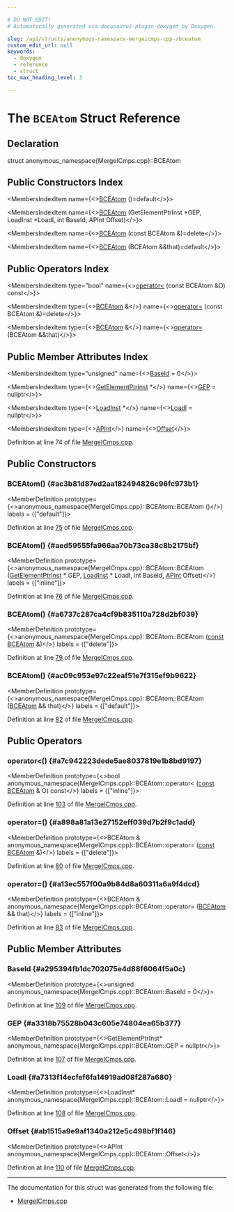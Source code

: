 ```yaml
---

# DO NOT EDIT!
# Automatically generated via docusaurus-plugin-doxygen by Doxygen.

slug: /api/structs/anonymous-namespace-mergeicmps-cpp-/bceatom
custom_edit_url: null
keywords:
  - doxygen
  - reference
  - struct
toc_max_heading_level: 3

---
```





# The `BCEAtom` Struct Reference

<DoxygenPage pluginConfig={pluginConfig}>



## Declaration

<CodeBlock>struct anonymous_namespace{MergeICmps.cpp}::BCEAtom</CodeBlock>

## Public Constructors Index

<MembersIndex>

<MembersIndexItem
  name={<><a href="#ac3b81d87ed2aa182494826c96fc973b1">BCEAtom</a> ()=default</>}>
</MembersIndexItem>

<MembersIndexItem
  name={<><a href="#aed59555fa966aa70b73ca38c8b2175bf">BCEAtom</a> (GetElementPtrInst &#42;GEP, LoadInst &#42;LoadI, int BaseId, APInt Offset)</>}>
</MembersIndexItem>

<MembersIndexItem
  name={<><a href="#a6737c287ca4cf9b835110a728d2bf039">BCEAtom</a> (const BCEAtom &amp;)=delete</>}>
</MembersIndexItem>

<MembersIndexItem
  name={<><a href="#ac09c953e97c22eaf51e7f315ef9b9622">BCEAtom</a> (BCEAtom &amp;&amp;that)=default</>}>
</MembersIndexItem>

</MembersIndex>

## Public Operators Index

<MembersIndex>

<MembersIndexItem
  type="bool"
  name={<><a href="#a7c942223dede5ae8037819e1b8bd9197">operator&lt;</a> (const BCEAtom &amp;O) const</>}>
</MembersIndexItem>

<MembersIndexItem
  type={<><a href="/docs/api/structs/anonymous-namespace-mergeicmps-cpp-/bceatom">BCEAtom</a> &amp;</>}
  name={<><a href="#a898a81a13e27152eff039d7b2f9c1add">operator=</a> (const BCEAtom &amp;)=delete</>}>
</MembersIndexItem>

<MembersIndexItem
  type={<><a href="/docs/api/structs/anonymous-namespace-mergeicmps-cpp-/bceatom">BCEAtom</a> &amp;</>}
  name={<><a href="#a13ec557f00a9b84d8a60311a6a9f4dcd">operator=</a> (BCEAtom &amp;&amp;that)</>}>
</MembersIndexItem>

</MembersIndex>

## Public Member Attributes Index

<MembersIndex>

<MembersIndexItem
  type="unsigned"
  name={<><a href="#a295394fb1dc702075e4d88f6064f5a0c">BaseId</a> = 0</>}>
</MembersIndexItem>

<MembersIndexItem
  type={<><a href="/docs/api/classes/llvm/getelementptrinst">GetElementPtrInst</a> &#42;</>}
  name={<><a href="#a3318b75528b043c605e74804ea65b377">GEP</a> = nullptr</>}>
</MembersIndexItem>

<MembersIndexItem
  type={<><a href="/docs/api/classes/llvm/loadinst">LoadInst</a> &#42;</>}
  name={<><a href="#a7313f14ecfef6fa14919ad08f287a680">LoadI</a> = nullptr</>}>
</MembersIndexItem>

<MembersIndexItem
  type={<><a href="/docs/api/classes/llvm/apint">APInt</a></>}
  name={<><a href="#ab1515a9e9af1340a212e5c498bf1f146">Offset</a></>}>
</MembersIndexItem>

</MembersIndex>


Definition at line 74 of file <a href="/docs/api/files/lib/lib/transforms/lib/transforms/scalar/mergeicmps-cpp">MergeICmps.cpp</a>.

<SectionDefinition>

## Public Constructors

### BCEAtom() {#ac3b81d87ed2aa182494826c96fc973b1}

<MemberDefinition
  prototype={<>anonymous&#95;namespace&#123;MergeICmps.cpp&#125;::BCEAtom::BCEAtom ()</>}
  labels = {["default"]}>

Definition at line <a href="/docs/api/files/lib/lib/transforms/lib/transforms/scalar/mergeicmps-cpp/#l00075">75</a> of file <a href="/docs/api/files/lib/lib/transforms/lib/transforms/scalar/mergeicmps-cpp">MergeICmps.cpp</a>.
</MemberDefinition>

### BCEAtom() {#aed59555fa966aa70b73ca38c8b2175bf}

<MemberDefinition
  prototype={<>anonymous&#95;namespace&#123;MergeICmps.cpp&#125;::BCEAtom::BCEAtom (<a href="/docs/api/classes/llvm/getelementptrinst">GetElementPtrInst</a> &#42; GEP, <a href="/docs/api/classes/llvm/loadinst">LoadInst</a> &#42; LoadI, int BaseId, <a href="/docs/api/classes/llvm/apint">APInt</a> Offset)</>}
  labels = {["inline"]}>

Definition at line <a href="/docs/api/files/lib/lib/transforms/lib/transforms/scalar/mergeicmps-cpp/#l00076">76</a> of file <a href="/docs/api/files/lib/lib/transforms/lib/transforms/scalar/mergeicmps-cpp">MergeICmps.cpp</a>.
</MemberDefinition>

### BCEAtom() {#a6737c287ca4cf9b835110a728d2bf039}

<MemberDefinition
  prototype={<>anonymous&#95;namespace&#123;MergeICmps.cpp&#125;::BCEAtom::BCEAtom (<a href="/docs/api/files/lib/lib/target/lib/target/aarch64/aarch64promoteconstant-cpp/#a90f8350fecae261c25be85d38b451bff">const</a> <a href="/docs/api/structs/anonymous-namespace-mergeicmps-cpp-/bceatom">BCEAtom</a> &amp;)</>}
  labels = {["delete"]}>

Definition at line <a href="/docs/api/files/lib/lib/transforms/lib/transforms/scalar/mergeicmps-cpp/#l00079">79</a> of file <a href="/docs/api/files/lib/lib/transforms/lib/transforms/scalar/mergeicmps-cpp">MergeICmps.cpp</a>.
</MemberDefinition>

### BCEAtom() {#ac09c953e97c22eaf51e7f315ef9b9622}

<MemberDefinition
  prototype={<>anonymous&#95;namespace&#123;MergeICmps.cpp&#125;::BCEAtom::BCEAtom (<a href="/docs/api/structs/anonymous-namespace-mergeicmps-cpp-/bceatom">BCEAtom</a> &amp;&amp; that)</>}
  labels = {["default"]}>

Definition at line <a href="/docs/api/files/lib/lib/transforms/lib/transforms/scalar/mergeicmps-cpp/#l00082">82</a> of file <a href="/docs/api/files/lib/lib/transforms/lib/transforms/scalar/mergeicmps-cpp">MergeICmps.cpp</a>.
</MemberDefinition>

</SectionDefinition>

<SectionDefinition>

## Public Operators

### operator&lt;() {#a7c942223dede5ae8037819e1b8bd9197}

<MemberDefinition
  prototype={<>bool anonymous&#95;namespace&#123;MergeICmps.cpp&#125;::BCEAtom::operator&lt; (<a href="/docs/api/files/lib/lib/target/lib/target/aarch64/aarch64promoteconstant-cpp/#a90f8350fecae261c25be85d38b451bff">const</a> <a href="/docs/api/structs/anonymous-namespace-mergeicmps-cpp-/bceatom">BCEAtom</a> &amp; O) const</>}
  labels = {["inline"]}>

Definition at line <a href="/docs/api/files/lib/lib/transforms/lib/transforms/scalar/mergeicmps-cpp/#l00103">103</a> of file <a href="/docs/api/files/lib/lib/transforms/lib/transforms/scalar/mergeicmps-cpp">MergeICmps.cpp</a>.
</MemberDefinition>

### operator=() {#a898a81a13e27152eff039d7b2f9c1add}

<MemberDefinition
  prototype={<>BCEAtom &amp; anonymous&#95;namespace&#123;MergeICmps.cpp&#125;::BCEAtom::operator= (<a href="/docs/api/files/lib/lib/target/lib/target/aarch64/aarch64promoteconstant-cpp/#a90f8350fecae261c25be85d38b451bff">const</a> <a href="/docs/api/structs/anonymous-namespace-mergeicmps-cpp-/bceatom">BCEAtom</a> &amp;)</>}
  labels = {["delete"]}>

Definition at line <a href="/docs/api/files/lib/lib/transforms/lib/transforms/scalar/mergeicmps-cpp/#l00080">80</a> of file <a href="/docs/api/files/lib/lib/transforms/lib/transforms/scalar/mergeicmps-cpp">MergeICmps.cpp</a>.
</MemberDefinition>

### operator=() {#a13ec557f00a9b84d8a60311a6a9f4dcd}

<MemberDefinition
  prototype={<>BCEAtom &amp; anonymous&#95;namespace&#123;MergeICmps.cpp&#125;::BCEAtom::operator= (<a href="/docs/api/structs/anonymous-namespace-mergeicmps-cpp-/bceatom">BCEAtom</a> &amp;&amp; that)</>}
  labels = {["inline"]}>

Definition at line <a href="/docs/api/files/lib/lib/transforms/lib/transforms/scalar/mergeicmps-cpp/#l00083">83</a> of file <a href="/docs/api/files/lib/lib/transforms/lib/transforms/scalar/mergeicmps-cpp">MergeICmps.cpp</a>.
</MemberDefinition>

</SectionDefinition>

<SectionDefinition>

## Public Member Attributes

### BaseId {#a295394fb1dc702075e4d88f6064f5a0c}

<MemberDefinition
  prototype={<>unsigned anonymous&#95;namespace&#123;MergeICmps.cpp&#125;::BCEAtom::BaseId = 0</>}>

Definition at line <a href="/docs/api/files/lib/lib/transforms/lib/transforms/scalar/mergeicmps-cpp/#l00109">109</a> of file <a href="/docs/api/files/lib/lib/transforms/lib/transforms/scalar/mergeicmps-cpp">MergeICmps.cpp</a>.
</MemberDefinition>

### GEP {#a3318b75528b043c605e74804ea65b377}

<MemberDefinition
  prototype={<>GetElementPtrInst&#42; anonymous&#95;namespace&#123;MergeICmps.cpp&#125;::BCEAtom::GEP = nullptr</>}>

Definition at line <a href="/docs/api/files/lib/lib/transforms/lib/transforms/scalar/mergeicmps-cpp/#l00107">107</a> of file <a href="/docs/api/files/lib/lib/transforms/lib/transforms/scalar/mergeicmps-cpp">MergeICmps.cpp</a>.
</MemberDefinition>

### LoadI {#a7313f14ecfef6fa14919ad08f287a680}

<MemberDefinition
  prototype={<>LoadInst&#42; anonymous&#95;namespace&#123;MergeICmps.cpp&#125;::BCEAtom::LoadI = nullptr</>}>

Definition at line <a href="/docs/api/files/lib/lib/transforms/lib/transforms/scalar/mergeicmps-cpp/#l00108">108</a> of file <a href="/docs/api/files/lib/lib/transforms/lib/transforms/scalar/mergeicmps-cpp">MergeICmps.cpp</a>.
</MemberDefinition>

### Offset {#ab1515a9e9af1340a212e5c498bf1f146}

<MemberDefinition
  prototype={<>APInt anonymous&#95;namespace&#123;MergeICmps.cpp&#125;::BCEAtom::Offset</>}>

Definition at line <a href="/docs/api/files/lib/lib/transforms/lib/transforms/scalar/mergeicmps-cpp/#l00110">110</a> of file <a href="/docs/api/files/lib/lib/transforms/lib/transforms/scalar/mergeicmps-cpp">MergeICmps.cpp</a>.
</MemberDefinition>

</SectionDefinition>

<hr/>

The documentation for this struct was generated from the following file:

<ul>
<li><a href="/docs/api/files/lib/lib/transforms/lib/transforms/scalar/mergeicmps-cpp">MergeICmps.cpp</a></li>
</ul>

</DoxygenPage>
